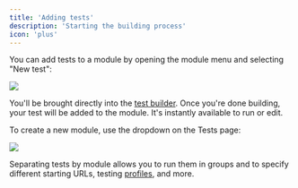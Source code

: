 ```yaml
---
title: 'Adding tests'
description: 'Starting the building process'
icon: 'plus'
---
```


You can add tests to a module by opening the module menu and selecting
"New test":

<Frame>
    <img src="https://firebasestorage.googleapis.com/v0/b/dime-ac49e.appspot.com/o/docs%2Fnewtest.png?alt=media" />
</Frame>

<br />

You'll be brought directly into the [test builder](building/builder).
Once you're done building, your test will be added to the module.
It's instantly available to run or edit.

To create a new module, use the dropdown on the Tests page:

<Frame>
    <img src="https://firebasestorage.googleapis.com/v0/b/dime-ac49e.appspot.com/o/docs%2Fnewmodule.png?alt=media" />
</Frame>

<br />

Separating tests by module allows you to run them in groups and to specify
different starting URLs, testing [profiles](/profiles), and more.